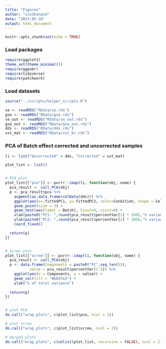 ```yaml
---
title: "Figures"
author: "viv3kanand"
date: "2023-05-18"
output: html_document
---
```


```r
knitr::opts_chunk$set(echo = TRUE)
```

### Load packages
```r
require(ggplot2)
theme_set(theme_minimal())
require(ggpubr)
require(tidyverse)
require(patchwork)
```

### Load datasets
```r
source("../scripts/helper_scripts.R")

se <- readRDS("RData/se.rds")
gse <- readRDS("RData/gse.rds")
se_out <- readRDS("RData/se_out.rds")
gse_out <- readRDS("RData/gse_out.rds")
dds <- readRDS("RData/dds.rds")
vst_mat <- readRDS("RData/vst_bc.rds")
```

### PCA of Batch effect corrected and uncorrected samples
```r
li <- list("Uncorrected" = dds, "Corrected" = vst_mat)

plot_list <- list()


# PCA plot
plot_list[["pca"]] <- purrr::imap(li, function(obj, name) {
  pca_result <- call_PCA(obj)
  p <- pca_result$pca %>% 
    augment(as.data.frame(colData(dds))) %>%
    ggplot(aes(x=.fittedPC1, y=.fittedPC2, color=Condition, shape = Cell_line)) + 
    geom_point(size = 3) + 
    geom_text(aes(label = Batch), hjust=0, vjust=0) +
    xlab(paste0("PC1: ",round(pca_result$percentVar[1] * 100),"% variance")) +
    ylab(paste0("PC2: ",round(pca_result$percentVar[2] * 100),"% variance")) +
    coord_fixed()

  return(p)
})


# Scree plot
plot_list[["scree"]] <- purrr::imap(li, function(obj, name) {
  pca_result <- call_PCA(obj)
  p <- data.frame(Components = paste0("PC",seq_len(5)), 
           value = pca_result$percentVar[1:5]) %>%
    ggplot(aes(x = Components, y = value)) + 
    geom_col(fill = "#b6dfe2") + 
    ylab("% of total variance")
  
  return(p)
})


# plot PCA
do.call("wrap_plots", c(plot_list$pca, ncol = 2))

# plot scree
do.call("wrap_plots", c(plot_list$scree, ncol = 2))

# merged plots
do.call("wrap_plots", c(unlist(plot_list, recursive = FALSE), ncol = 2, nrow = 2))
```

### 
```r

```



















